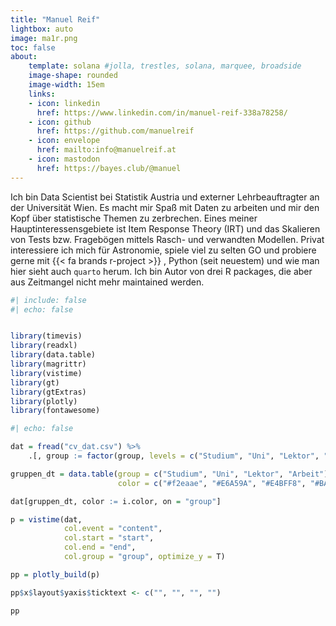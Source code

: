 ```yaml
---
title: "Manuel Reif"
lightbox: auto
image: ma1r.png
toc: false
about: 
    template: solana #jolla, trestles, solana, marquee, broadside
    image-shape: rounded
    image-width: 15em
    links:
    - icon: linkedin
      href: https://www.linkedin.com/in/manuel-reif-338a78258/
    - icon: github
      href: https://github.com/manuelreif
    - icon: envelope
      href: mailto:info@manuelreif.at
    - icon: mastodon
      href: https://bayes.club/@manuel
---
```




Ich bin Data Scientist bei Statistik Austria und externer Lehrbeauftragter
an der Universität Wien. Es macht mir Spaß mit Daten zu arbeiten und 
mir den Kopf über statistische Themen zu zerbrechen. Eines meiner
Hauptinteressensgebiete ist Item Response Theory (IRT) und das Skalieren
von Tests bzw. Fragebögen mittels Rasch- und verwandten Modellen.
Privat interessiere ich mich für Astronomie, spiele viel zu selten GO
und probiere gerne mit {{< fa brands r-project >}} , Python (seit neuestem) und wie man hier sieht 
auch `quarto` herum. Ich bin Autor von drei R packages, die aber aus Zeitmangel
nicht mehr maintained werden.


```r
#| include: false
#| echo: false


library(timevis)
library(readxl)
library(data.table)
library(magrittr)
library(vistime)
library(gt)
library(gtExtras)
library(plotly)
library(fontawesome)
```


```r
#| echo: false

dat = fread("cv_dat.csv") %>%
    .[, group := factor(group, levels = c("Studium", "Uni", "Lektor", "Arbeit"))]

gruppen_dt = data.table(group = c("Studium", "Uni", "Lektor", "Arbeit"),
                        color = c("#f2eaae", "#E6A59A", "#E4BFF8", "#BAC1F4"))

dat[gruppen_dt, color := i.color, on = "group"]

p = vistime(dat,
            col.event = "content",
            col.start = "start",
            col.end = "end",
            col.group = "group", optimize_y = T)

pp = plotly_build(p)

pp$x$layout$yaxis$ticktext <- c("", "", "", "")

pp
```






